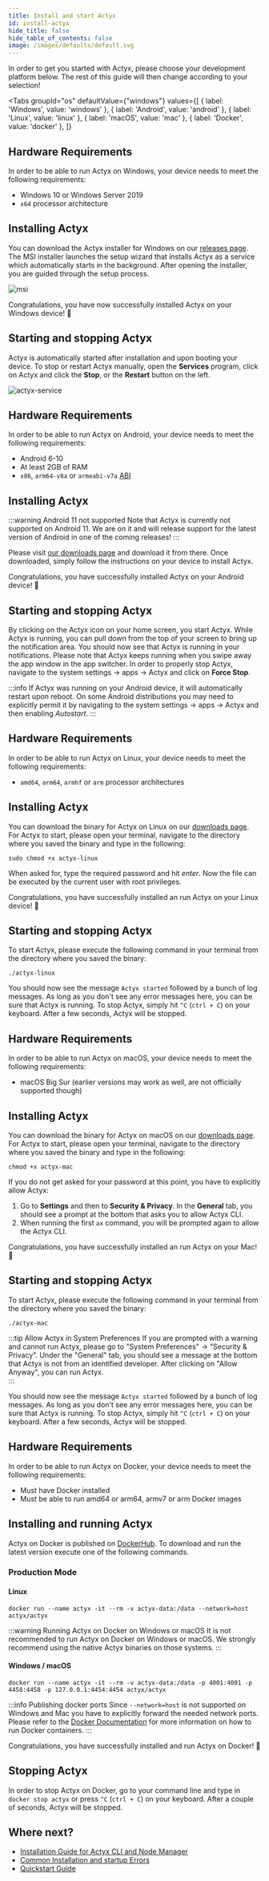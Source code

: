 ```yaml
---
title: Install and start Actyx
id: install-actyx
hide_title: false
hide_table_of_contents: false
image: /images/defaults/default.svg
---
```


In order to get you started with Actyx, please choose your development platform below.
The rest of this guide will then change according to your selection!


<Tabs
  groupId="os"
  defaultValue={"windows"}
  values={[
    { label: 'Windows', value: 'windows' },
    { label: 'Android', value: 'android' },
    { label: 'Linux', value: 'linux' },
    { label: 'macOS', value: 'mac' },
    { label: 'Docker', value: 'docker' },
  ]}
>


<TabItem value="windows">


## Hardware Requirements

In order to be able to run Actyx on Windows, your device needs to meet the following requirements:

- Windows 10 or Windows Server 2019
- `x64` processor architecture

## Installing Actyx

You can download the Actyx installer for Windows on our [releases page](https://developer.actyx.com/releases/actyx/2.0.0/).
The MSI installer launches the setup wizard that installs Actyx as a service which automatically starts in the background.
After opening the installer, you are guided through the setup process.

![msi](/images/how-to/local-development/msi-installer.png)

Congratulations, you have now successfully installed Actyx on your Windows device! 🎉

## Starting and stopping Actyx

Actyx is automatically started after installation and upon booting your device.
To stop or restart Actyx manually, open the **Services** program, click on Actyx and click the **Stop**, or the **Restart** button on the left.

![actyx-service](/images/how-to/local-development/actyx-service.png)

</TabItem>
<TabItem value="android">


<!-- We use <h2> html tags here to avoid the headlines being repeated in the TOC -->

<h2>Hardware Requirements</h2>

In order to be able to run Actyx on Android, your device needs to meet the following requirements:

- Android 6-10
- At least 2GB of RAM
- `x86`, `arm64-v8a` or `armeabi-v7a` [ABI](https://developer.android.com/ndk/guides/abis.html#sa)

<h2>Installing Actyx</h2>

:::warning Android 11 not supported
Note that Actyx is currently not supported on Android 11.
We are on it and will release support for the latest version of Android in one of the coming releases!
:::

Please visit [our downloads page](https://developer.actyx.com/releases) and download it from there.
Once downloaded, simply follow the instructions on your device to install Actyx.

Congratulations, you have successfully installed Actyx on your Android device! 🎉

<h2>Starting and stopping Actyx</h2>

By clicking on the Actyx icon on your home screen, you start Actyx.
While Actyx is running, you can pull down from the top of your screen to bring up the notification area.
You should now see that Actyx is running in your notifications.
Please note that Actyx keeps running when you swipe away the app window in the app switcher.
In order to properly stop Actyx, navigate to the system settings -> apps -> Actyx and click on **Force Stop**.

:::info
If Actyx was running on your Android device, it will automatically restart upon reboot.
On some Android distributions you may need to explicitly permit it by navigating to the system settings -> apps -> Actyx and then enabling _Autostart_.
:::

</TabItem>
<TabItem value="linux">


<h2>Hardware Requirements</h2>

In order to be able to run Actyx on Linux, your device needs to meet the following requirements:

- `amd64`, `arm64`, `armhf` or `arm` processor architectures

<h2>Installing Actyx</h2>

You can download the binary for Actyx on Linux on our [downloads page](https://developer.actyx.com/releases).
For Actyx to start, please open your terminal, navigate to the directory where you saved the binary and type in the following:

```shell
sudo chmod +x actyx-linux
```

When asked for, type the required password and hit _enter_.
Now the file can be executed by the current user with root privileges.

Congratulations, you have successfully installed an run Actyx on your Linux device! 🎉

<h2>Starting and stopping Actyx</h2>

To start Actyx, please execute the following command in your terminal from the directory where you saved the binary:

```shell
./actyx-linux
```

You should now see the message `Actyx started` followed by a bunch of log messages.
As long as you don't see any error messages here, you can be sure that Actyx is running.
To stop Actyx, simply hit `^C` (`ctrl + C`) on your keyboard.
After a few seconds, Actyx will be stopped.

</TabItem>
<TabItem value="mac">


<h2>Hardware Requirements</h2>

In order to be able to run Actyx on macOS, your device needs to meet the following requirements:

- macOS Big Sur (earlier versions may work as well, are not officially supported though)

<h2>Installing Actyx</h2>

You can download the binary for Actyx on macOS on our [downloads page](https://developer.actyx.com/releases).
For Actyx to start, please open your terminal, navigate to the directory where you saved the binary and type in the following:

```shell
chmod +x actyx-mac
```

If you do not get asked for your password at this point, you have to explicitly allow Actyx:

1. Go to **Settings** and then to **Security &amp; Privacy**. In the **General** tab, you should see a prompt at the bottom that asks you to allow Actyx CLI.
2. When running the first `ax` command, you will be prompted again to allow the Actyx CLI.

Congratulations, you have successfully installed an run Actyx on your Mac! 🎉

<h2>Starting and stopping Actyx</h2>

To start Actyx, please execute the following command in your terminal from the directory where you saved the binary:

```shell
./actyx-mac
```

:::tip Allow Actyx in System Preferences
If you are prompted with a warning and cannot run Actyx, please go to "System Preferences" -> "Security & Privacy". Under the "General" tab, you should see a message at the bottom that Actyx is not from an identified developer. After clicking on "Allow Anyway", you can run Actyx.  
:::

You should now see the message `Actyx started` followed by a bunch of log messages.
As long as you don't see any error messages here, you can be sure that Actyx is running.
To stop Actyx, simply hit `^C` (`ctrl + C`) on your keyboard.
After a few seconds, Actyx will be stopped.

</TabItem>
<TabItem value="docker">


<h2>Hardware Requirements</h2>

In order to be able to run Actyx on Docker, your device needs to meet the following requirements:

- Must have Docker installed
- Must be able to run amd64 or arm64, armv7 or arm Docker images

<h2>Installing and running Actyx</h2>

Actyx on Docker is published on [DockerHub](https://hub.docker.com/r/actyx/actyx).
To download and run the latest version execute one of the following commands.

<h3>Production Mode</h3>

<h4>Linux</h4>

```text
docker run --name actyx -it --rm -v actyx-data:/data --network=host actyx/actyx
```

:::warning Running Actyx on Docker on Windows or macOS
It is not recommended to run Actyx on Docker on Windows or macOS. We strongly recommend using the native Actyx binaries on those systems.
:::

<h4>Windows / macOS</h4>

```text
docker run --name actyx -it --rm -v actyx-data:/data -p 4001:4001 -p 4458:4458 -p 127.0.0.1:4454:4454 actyx/actyx
```

:::info Publishing docker ports
Since `--network=host` is not supported on Windows and Mac you have to explicitly forward the needed network ports.
Please refer to the [Docker Documentation](https://docs.docker.com/) for more information on how to run Docker containers.
:::

Congratulations, you have successfully installed and run Actyx on Docker! 🎉

<h2>Stopping Actyx</h2>

In order to stop Actyx on Docker, go to your command line and type in `docker stop actyx` or press `^C` (`ctrl + C`) on your keyboard.
After a couple of seconds, Actyx will be stopped.

</TabItem>
</Tabs>


## Where next?

- [Installation Guide for Actyx CLI and Node Manager](../local-development/install-cli-node-manager.mdx)
- [Common Installation and startup Errors](../troubleshooting/installation-and-startup.mdx)
- [Quickstart Guide](../../tutorials/quickstart.mdx)
